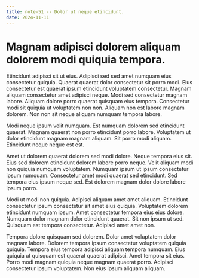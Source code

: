 ```yaml
---
title: note-51 -- Dolor ut neque etincidunt.
date: 2024-11-11
---
```


# Magnam adipisci dolorem aliquam dolorem modi quiquia tempora.

Etincidunt adipisci sit ut eius. Adipisci sed sed amet numquam eius consectetur quiquia. Quaerat quaerat dolor consectetur sit porro modi. Eius consectetur est quaerat ipsum etincidunt voluptatem consectetur. Magnam aliquam consectetur amet adipisci neque. Modi sed consectetur magnam labore. Aliquam dolore porro quaerat quisquam eius tempora. Consectetur modi sit quiquia ut voluptatem non non. Aliquam non est labore magnam dolorem. Non non sit neque aliquam numquam tempora labore.

Modi neque ipsum velit numquam. Est numquam dolorem sed etincidunt quaerat. Magnam quaerat non porro etincidunt porro labore. Voluptatem ut dolor etincidunt magnam magnam aliquam. Sit porro modi aliquam. Etincidunt neque neque est est.

Amet ut dolorem quaerat dolorem sed modi dolore. Neque tempora eius sit. Eius sed dolorem etincidunt dolorem labore porro neque. Velit aliquam modi non quiquia numquam voluptatem. Numquam ipsum ut ipsum consectetur ipsum numquam. Consectetur amet modi quaerat sed etincidunt. Sed tempora eius ipsum neque sed. Est dolorem magnam dolor dolore labore ipsum porro.

Modi ut modi non quiquia. Adipisci aliquam amet amet aliquam. Etincidunt consectetur ipsum consectetur sit amet eius quiquia. Voluptatem dolorem etincidunt numquam ipsum. Amet consectetur tempora eius eius dolore. Numquam dolor magnam dolor etincidunt quaerat. Sit non ipsum ut sed. Quisquam est tempora consectetur. Adipisci amet amet non.

Tempora dolore quisquam sed dolorem. Dolor amet voluptatem dolor magnam labore. Dolorem tempora ipsum consectetur voluptatem quiquia quiquia. Tempora eius tempora adipisci aliquam tempora numquam. Eius quiquia ut quisquam est quaerat quaerat adipisci. Amet tempora sit eius. Porro modi magnam quiquia neque magnam quaerat porro. Adipisci consectetur ipsum voluptatem. Non eius ipsum aliquam aliquam.

